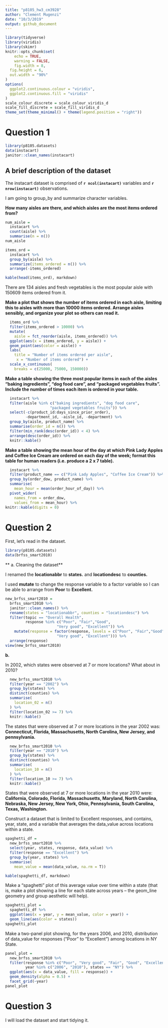 ```yaml
---
title: "p8105_hw3_cm3928"
author: "Clement Mugenzi"
date: "10/3/2019"
output: github_document
---
```




```r
library(tidyverse)
library(viridis)
library(skimr)
knitr::opts_chunk$set(
	echo = TRUE,
	warning = FALSE,
	fig.width = 8, 
  fig.height = 6,
  out.width = "90%"
)
options(
  ggplot2.continuous.colour = "viridis",
  ggplot2.continuous.fill = "viridis"
)
scale_colour_discrete = scale_colour_viridis_d
scale_fill_discrete = scale_fill_viridis_d
theme_set(theme_minimal() + theme(legend.position = "right"))
```


# Question 1


```r
library(p8105.datasets)
data(instacart)
janitor::clean_names(instacart)
```

## A brief description of the dataset

The instacart dataset is comprised of **`r ncol(instacart)`** variables and **`r nrow(instacart)`** observations.

I am going to group_by and summarize character variables.

**How many aisles are there, and which aisles are the most items ordered from?**

```r
num_aisle = 
  instacart %>% 
  count(aisle) %>% 
  summarise(n = n())
num_aisle
```


```r
items_ord = 
  instacart %>% 
  group_by(aisle) %>% 
  summarize(items_ordered = n()) %>% 
  arrange(-items_ordered)
```

```r
kable(head(items_ord), markdown)
```

There are 134 aisles and fresh vegetables is the most popular aisle with 150609 items ordered from it.



**Make a plot that shows the number of items ordered in each aisle, limiting this to aisles with more than 10000 items ordered. Arrange aisles sensibly, and organize your plot so others can read it.**


```r
  items_ord %>%
  filter(items_ordered > 10000) %>% 
  mutate(
    aisle = fct_reorder(aisle, items_ordered)) %>% 
  ggplot(aes(x = items_ordered, y = aisle)) + 
  geom_point(aes(color = aisle)) +
  labs(
    title = "Number of items ordered per aisle",
     x = "Number of items ordered") +
  scale_x_continuous(
    breaks = c(25000, 75000, 150000))
```


**Make a table showing the three most popular items in each of the aisles “baking ingredients”, “dog food care”, and “packaged vegetables fruits”. Include the number of times each item is ordered in your table.**

```r
  instacart %>% 
  filter(aisle %in% c("baking ingredients", "dog food care", 
                    "packaged vegetables fruits")) %>%
  select(-c(product_id:days_since_prior_order), 
         -department_id, -aisle_id, -department) %>% 
  group_by(aisle, product_name) %>% 
  summarise(order_id = n()) %>% 
  filter(min_rank(desc(order_id)) < 4) %>% 
  arrange(desc(order_id)) %>% 
  knitr::kable()
```



**Make a table showing the mean hour of the day at which Pink Lady Apples and Coffee Ice Cream are ordered on each day of the week; format this table for human readers (i.e. produce a 2 x 7 table).**

```r
  instacart %>% 
  filter(product_name == c("Pink Lady Apples", "Coffee Ice Cream")) %>%
  group_by(order_dow, product_name) %>%
  summarise(
    mean_hour = mean(order_hour_of_day)) %>% 
  pivot_wider(
    names_from = order_dow,
    values_from = mean_hour) %>% 
knitr::kable(digits = 0)
```


# Question 2



First, let's read in the dataset.

```r
library(p8105.datasets)
data(brfss_smart2010)
```

** a. Cleaning the dataset**

I renamed the **locationabbr** to **states.** and **locationdesc** to **counties.**

I used **mutate** to change the response variable to a factor variable so I can be able to arrange from **Poor** to **Excellent.**

```r
new_brfss_smart2010 = 
  brfss_smart2010 %>% 
  janitor::clean_names() %>% 
  rename(states = "locationabbr", counties = "locationdesc") %>% 
  filter(topic == "Overall Health", 
         response %in% c("Poor", "Fair","Good",
                       "Very good", "Excellent")) %>%
    mutate(response = factor(response, levels = c("Poor", "Fair","Good",
                       "Very good", "Excellent"))) %>% 
  arrange(response)
view(new_brfss_smart2010)
```



**b.**

In 2002, which states were observed at 7 or more locations? What about in 2010?

```r
  new_brfss_smart2010 %>%
  filter(year == "2002") %>%
  group_by(states) %>%
  distinct(counties) %>%
  summarise(
    location_02 = n()
  ) %>%
  filter(location_02 >= 7) %>% 
  knitr::kable()
```

The states that were observed at 7 or more locations in the year 2002 was:
**Connecticut, Florida, Massachusetts, North Carolina, New Jersey, and pennsylvania.**

```r
  new_brfss_smart2010 %>%
  filter(year == "2010") %>%
  group_by(states) %>%
  distinct(counties) %>%
  summarise(
    location_10 = n()
  ) %>%
  filter(location_10 >= 7) %>% 
  knitr::kable()
```

States that were observed at 7 or more locations in the year 2010 were:
**California, Colorado, Florida, Massachusetts, Maryland, North Carolina, Nebraska, New Jersey, New York, Ohio, Pennsylvania, South Carolina, Texas, Washington.**


Construct a dataset that is limited to Excellent responses, and contains, year, state, and a variable that averages the data_value across locations within a state. 


```r
spaghetti_df = 
  new_brfss_smart2010 %>%
  select(year, states, response, data_value) %>%
  filter(response == "Excellent") %>%
  group_by(year, states) %>% 
  summarise(
    mean_value = mean(data_value, na.rm = T))
```


```r
kable(spaghetti_df, markdown)
```

Make a “spaghetti” plot of this average value over time within a state (that is, make a plot showing a line for each state across years – the geom_line geometry and group aesthetic will help).

```r
spaghetti_plot = 
  spaghetti_df %>%
  ggplot(aes(x = year, y = mean_value, color = year)) +
  geom_line(aes(color = states))
spaghetti_plot
```


Make a two-panel plot showing, for the years 2006, and 2010, distribution of data_value for responses (“Poor” to “Excellent”) among locations in NY State.


```r
panel_plot = 
  new_brfss_smart2010 %>% 
  filter(response %in% c("Poor", "Very good", "Fair", "Good", "Excellent"), 
         year %in% c("2006", "2010"), states == "NY") %>% 
  ggplot(aes(x = data_value, fill = response)) +
  geom_density(alpha = 0.5) +
  facet_grid(~year)
panel_plot
```



# Question 3

I will load the dataset and start tidying it.











































